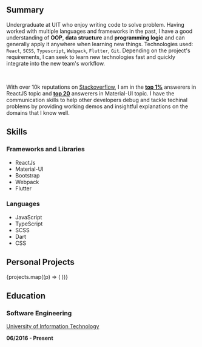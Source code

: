 
## Summary

Undergraduate at UIT who enjoy writing code to solve problem. Having worked with
multiple languages and frameworks in the past, I have a good understanding of
**OOP**, **data structure** and **programming logic** and can generally apply it
anywhere when learning new things. Technologies used: `React`, `SCSS`,
`Typescript`, `Webpack`, `Flutter`, `Git`. Depending on the project's requirements,
I can seek to learn new technologies fast and quickly integrate into the new
team's workflow.

<br />

With over 10k reputations on [Stackoverflow](https://stackoverflow.com/users/9449426/nearhuscarl), I am in the **[top 1%](https://stackoverflow.com/users/story/9449426)**
answerers in ReactJS topic and **[top 20](https://stackoverflow.com/tags/material-ui/topusers)** answerers in Material-UI topic.
I have the communication skills to help other developers debug and tackle techinal problems by providing working demos and
insightful explanations on the domains that I know well.

## Skills

### Frameworks and Libraries

-  ReactJs
-  Material-UI
-  Bootstrap
-  Webpack
-  Flutter

### Languages

-  JavaScript
-  TypeScript
-  SCSS
-  Dart
-  CSS

## Personal Projects

<ProjectGrid>
	{projects.map((p) => (
		<ProjectPreview key={p.title} project={p} />
	))}
</ProjectGrid>

## Education

### Software Engineering

[University of Information Technology](https://en.uit.edu.vn)

**06/2016 - Present**
